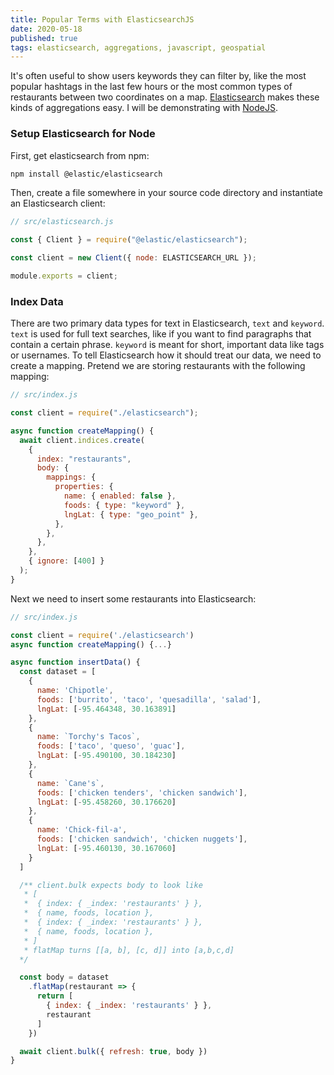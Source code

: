 ```yaml
---
title: Popular Terms with ElasticsearchJS
date: 2020-05-18
published: true
tags: elasticsearch, aggregations, javascript, geospatial
---
```


It's often useful to show users keywords they can filter by, like the most popular hashtags in the last few hours or the most common types of restaurants between two coordinates on a map. [Elasticsearch](https://www.elastic.co) makes these kinds of aggregations easy. I will be demonstrating with [NodeJS](https://nodejs.org/en/).

### Setup Elasticsearch for Node

First, get elasticsearch from npm:

```bash
npm install @elastic/elasticsearch
```

Then, create a file somewhere in your source code directory and instantiate an Elasticsearch client:

```js
// src/elasticsearch.js

const { Client } = require("@elastic/elasticsearch");

const client = new Client({ node: ELASTICSEARCH_URL });

module.exports = client;
```

### Index Data

There are two primary data types for text in Elasticsearch, `text` and `keyword`. `text` is used for full text searches, like if you want to find paragraphs that contain a certain phrase. `keyword` is meant for short, important data like tags or usernames. To tell Elasticsearch how it should treat our data, we need to create a mapping. Pretend we are storing restaurants with the following mapping:

```js
// src/index.js

const client = require("./elasticsearch");

async function createMapping() {
  await client.indices.create(
    {
      index: "restaurants",
      body: {
        mappings: {
          properties: {
            name: { enabled: false },
            foods: { type: "keyword" },
            lngLat: { type: "geo_point" },
          },
        },
      },
    },
    { ignore: [400] }
  );
}
```

Next we need to insert some restaurants into Elasticsearch:

```js
// src/index.js

const client = require('./elasticsearch')
async function createMapping() {...}

async function insertData() {
  const dataset = [
    {
      name: 'Chipotle',
      foods: ['burrito', 'taco', 'quesadilla', 'salad'],
      lngLat: [-95.464348, 30.163891]
    },
    {
      name: `Torchy's Tacos`,
      foods: ['taco', 'queso', 'guac'],
      lngLat: [-95.490100, 30.184230]
    },
    {
      name: `Cane's`,
      foods: ['chicken tenders', 'chicken sandwich'],
      lngLat: [-95.458260, 30.176620]
    },
    {
      name: 'Chick-fil-a',
      foods: ['chicken sandwich', 'chicken nuggets'],
      lngLat: [-95.460130, 30.167060]
    }
  ]

  /** client.bulk expects body to look like
   * [
   *  { index: { _index: 'restaurants' } },
   *  { name, foods, location },
   *  { index: { _index: 'restaurants' } },
   *  { name, foods, location },
   * ]
   * flatMap turns [[a, b], [c, d]] into [a,b,c,d]
  */

  const body = dataset
    .flatMap(restaurant => {
      return [
        { index: { _index: 'restaurants' } },
        restaurant
      ]
    })

  await client.bulk({ refresh: true, body })
}
```
